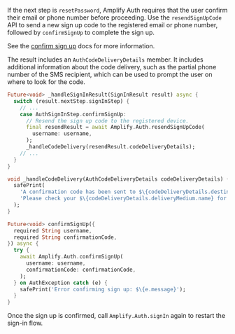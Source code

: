 If the next step is `resetPassword`, Amplify Auth requires that the user confirm their email or phone number before proceeding. Use the `resendSignUpCode` API to send a new sign up code to the registered email or phone number, followed by `confirmSignUp` to complete the sign up.

See the [confirm sign up](/lib/auth/signin/q/platform/flutter/#register-a-user) docs for more information.

<Callout>

The result includes an `AuthCodeDeliveryDetails` member. It includes additional information about the code delivery, such as the partial phone number of the SMS recipient, which can be used to prompt the user on where to look for the code.

</Callout>

```dart
Future<void> _handleSignInResult(SignInResult result) async {
  switch (result.nextStep.signInStep) {
    // ...
    case AuthSignInStep.confirmSignUp:
      // Resend the sign up code to the registered device.
      final resendResult = await Amplify.Auth.resendSignUpCode(
        username: username,
      );
      _handleCodeDelivery(resendResult.codeDeliveryDetails);
    // ...
  }
}

void _handleCodeDelivery(AuthCodeDeliveryDetails codeDeliveryDetails) {
  safePrint(
    'A confirmation code has been sent to $\{codeDeliveryDetails.destination}. '
    'Please check your $\{codeDeliveryDetails.deliveryMedium.name} for the code.',
  );
}
```

```dart
Future<void> confirmSignUp({
  required String username,
  required String confirmationCode,
}) async {
  try {
    await Amplify.Auth.confirmSignUp(
      username: username,
      confirmationCode: confirmationCode,
    );
  } on AuthException catch (e) {
    safePrint('Error confirming sign up: $\{e.message}');
  }
}
```

Once the sign up is confirmed, call `Amplify.Auth.signIn` again to restart the sign-in flow.
